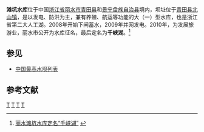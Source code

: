 {{Infobox Reservoir | 
|name                     = 滩坑水库
|nickname                 = 千峡湖
|image                    = 千峡湖风光 - panoramio (5).jpg
|image_caption            = 
|map                      = 
|map_caption              = 
|pushpin_map              = China
|pushpin_map_caption      = 滩坑水库在中国的位置
|code                     = 
|class                    = 大（一）型水库
|location_of_reservoir    = [[浙江省|浙江省]][[丽水市|丽水市]][[青田县|青田县]]、[[景宁县|景宁县]]
|location_of_dam          = 青田县[[北山镇|北山镇]]
|inflow                   = 
|outflow                  = [[小溪_(瓯江)|小溪]]（[[瓯江|瓯江]]支流）
|catchment_area           = 
|reservoir_area           = 70
|mean_depth               = 
|maximum_depth            = 
|flood_level              = 169.15
|normal_water_level       = 160
|dead_water_level         = 120
|water_quality            = 
|island                   = 
|maximum_storage_capacity = 41.9亿
|normal_storage_capacity  = 
|dead_storage_capacity    = 
|type_of_dam              = 混凝土面板堆石坝
|elevation_of_dam         = 171
|height_of_dam            = 162
|length_of_dam            = 506
|width_of_dam             = 
|installed_capacity       = 60万千瓦
|start                    = 2004年10月31日
|complete                 = 2009年
|cost                     = 
|emigrate                 = 50301人
|latd = 28
|latm = 06
|lats = 59
|latNS = N
|longd = 120
|longm = 01
|longs = 55
|longEW = E
|website = 
|footnotes = <ref>[http://shuichan.d288.com/scyzjd/2821442487.html 滩坑库区将打造成浙西南最大的休闲渔业基地]{{dead link|date=2018年3月 |bot=InternetArchiveBot |fix-attempted=yes }}</ref><ref>[http://www.jingning.gov.cn/zwxx/jcck/201008/t20100817_32589.html 滩坑水库昨14时首次开闸泄洪]{{dead link|date=2018年3月 |bot=InternetArchiveBot |fix-attempted=yes }}</ref><ref>[http://news.h2o-china.com/market/project/711791209517777_1.shtml 浙江青田：滩坑水电站4月29日下闸蓄水] {{webarchive|url=https://web.archive.org/web/20080829162101/http://news.h2o-china.com/market/project/711791209517777_1.shtml |date=2008-08-29 }}</ref><ref>{{cite journal |title=滩坑水电站混凝土面板堆石坝的安全监测施工|author=王力江 |journal=黑龙江科技信息|year=2009 |volume= |issue=10 |url=http://www.cqvip.com/qk/90473x/2009010/30009449.html }}</ref>
}}
'''滩坑水库'''位于中国[[浙江省|浙江省]][[丽水市|丽水市]][[青田县|青田县]]和[[景宁畲族自治县|景宁畲族自治县]]境内，坝址位于[[青田县|青田县]][[北山镇|北山镇]]，是以发电、防洪为主，兼有养殖、航运等功能的大（一）型水库，也是浙江省第二大人工湖。2008年开始下闸蓄水，2009年并网发电。2010年，为发展旅游业，丽水市公开为水库征名，最后定名为'''千峡湖'''。<ref>[http://www.lishui.gov.cn/zwgk/lsdt/bmdt/t20100824_680939.html 丽水滩坑水库定名“千峡湖”] {{webarchive|url=https://web.archive.org/web/20160304193132/http://www.lishui.gov.cn/zwgk/lsdt/bmdt/t20100824_680939.html |date=2016-03-04 }}</ref>


== 参见 ==
*[[中国最高水坝列表|中国最高水坝列表]]

==参考文献==
{{commonscat|Tankeng Reservoir}}
{{reflist}}

[[Category:浙江水库|T]]
[[Category:青田县|T]]
[[Category:景宁畲族自治县|T]]
[[Category:丽水地理|T]]